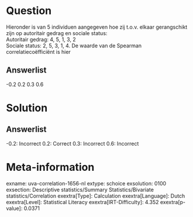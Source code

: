 Question
========

Hieronder is van 5 individuen aangegeven hoe zij t.o.v. elkaar
gerangschikt zijn op autoritair gedrag en sociale status:\
Autoritair gedrag: 4, 5, 1, 3, 2\
Sociale status: 2, 5, 3, 1, 4. De waarde van de Spearman
correlatiecoëfficiënt is hier

Answerlist
----------

-0.2
0.2
0.3
0.6

Solution
========

Answerlist
----------

-0.2: Incorrect
0.2: Correct
0.3: Incorrect
0.6: Incorrect

Meta-information
================
exname: uva-correlation-1656-nl
extype: schoice
exsolution: 0100
exsection: Descriptive statistics/Summary Statistics/Bivariate statistics/Correlation
exextra[Type]: Calculation
exextra[Language]: Dutch
exextra[Level]: Statistical Literacy
exextra[IRT-Difficulty]: 4.352
exextra[p-value]: 0.0371
